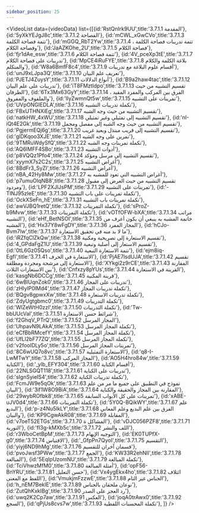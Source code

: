 ```yaml
---
sidebar_position: 25
---
```


<VideoList data={videoData} list={[{id:'RstQnIrk9UU',title:'3.7.1.1 المقدمة'},
{id:'5yXkYEJgJ8c',title:'3.7.1.2 الفصاحة'},
{id:'mCWL_xGwCVo',title:'3.7.1.3 تتمة فصاحة الكلمة'},
{id:'mGGQ_RbT2Yw',title:'3.7.1.4 تتمة تدريبات فصاحة الكلمة ، وفصاحة الكلام'},
{id:'JaAZKOhe_2U',title:'3.7.1.5 فصاحة الكلام'},
{id:'fjr1dAe_esw',title:'3.7.1.6 تتمة فصاحة الكلام'},
{id:'4V_pceXp3tE',title:'3.7.1.7 تدريبات على فصاحة الكلام'},
{id:'MpCE4iRuFYE',title:'3.7.1.8 بلاغة الكلمة والكلام والمتكلم'},
{id:'W8a6BmfF8c4',title:'3.7.1.9 أقسام علوم البلاغة مع تدريبات'},
{id:'unJ9xLJpa3Q',title:'3.7.1.10 تعريف علم البيان'},
{id:'PJETJ4ZuysY',title:'3.7.1.11 أنواع الدلالات'},
{id:'B9a2haw4tac',title:'3.7.1.12 تدريبات على علم البيان'},
{id:'iT8FMztldpo',title:'3.7.1.13 تقسيم التشبيه من حيث الطرفان'},
{id:'6Tx3Mx63GyY',title:'3.7.1.14 الفرق بين المركب والمفرد المقيد ، والملفوف والمفروق'},
{id:'lIyZwmnQt5w',title:'3.7.1.15 تمرينات على التشبيه'},
{id:'UVpONGIEDLA',title:'3.7.1.16 تكملة تدريبات التشبيه'},
{id:'FBxUTHNXiEg',title:'3.7.1.17 تقسيم التشبيه من حيث وجه الشبه'},
{id:'natkHW_4xWU',title:'3.7.1.18 تقسيم التشبيه إلى تمثيلي وغير تمثيلي'},
{id:'nI-iQt4E2Gk',title:'3.7.1.19 تقسيم التشبيه من حيث وجه الشبه إلى مفصل ومجمل'},
{id:'PgjermEQj6g',title:'3.7.1.20 تقسيم التشبيه إلى قريب مبتذل وبعيد غريب'},
{id:'glDKqoo3XJE',title:'3.7.1.21 تمرين على وجه الشبه'},
{id:'9TMRuWdySfQ',title:'3.7.1.22 تكملة تمرينات وجه الشبه'},
{id:'AQ6lMFF4SBo',title:'3.7.1.23 أدوات التشبيه'},
{id:'p8VQQz1Pfo4',title:'3.7.1.24 تقسيم التشبيه إلى مرسل ومؤكد'},
{id:'xyymX7s2C2s',title:'3.7.1.25 أغراض التشبيه'},
{id:'8BdFr3_SyZI',title:'3.7.1.26 أغراض التشبيه'},
{id:'nBA_42Hy8Mw',title:'3.7.1.27 أغراض التشبيه التي تعود للمشبه به'},
{id:'p7umuOIqNB8',title:'3.7.1.28 تقسيم التشبيه من حيث الغرض إلى مقبول ومردود'},
{id:'LPF2XJlJsPM',title:'3.7.1.29 تمرينات على التشبيه'},
{id:'-TINJ95zIeE',title:'3.7.1.30 تكملة تمرينات على باب التشبيه'},
{id:'OckXSeFn_hE',title:'3.7.1.31 تكملة تمرينات باب التشبيه'},
{id:'awVJBQ1retQ',title:'3.7.1.32 تكملة التمرينات'},
{id:'sProZ-b9Mvw',title:'3.7.1.33 تكملة التمرينات'},
{id:'vOTfOFW-bXA',title:'3.7.1.34 مراتب التشبيه'},
{id:'eHf_BetNSOI',title:'3.7.1.35 خاتمة المشبه به ينبغي أن يكون أعرف من المشبه'},
{id:'Hx37Y8wFgDY',title:'3.7.1.36 المجاز المفرد'},
{id:'hCJo-Bvm7lw',title:'3.7.1.37 ما لا بد منه في تحقيق الاستعارة'},
{id:'iRZfqClZkQw',title:'3.7.1.38 تقسيم الاستعارة  إلى تصريحية ومكنية'},
{id:'4_GPdaFgZ1U',title:'3.7.1.39 تقسيم الاستعار إلى أصلية وتبعية'},
{id:'0tL6Gz0SQso',title:'3.7.1.40 تتمة الاستعارة التبعية'},
{id:'ejm8iq-EgfI',title:'3.7.1.41 الاستعارة في الحرف'},
{id:'PjAE7lsdUJA',title:'3.7.1.42 تقسيم الاستعارة إلى مرشحة ومجردة ومطلقة'},
{id:'XYkgi2z9rCE',title:'3.7.1.43 المقارنة بين الاستعارات الثلاث'},
{id:'Cnfxzy8pYUs',title:'3.7.1.44 القرينة في الاستعارة'},
{id:'kasgNb6DCCg',title:'3.7.1.45 قرينة المكنية'},
{id:'6wBlUqnZok0',title:'3.7.1.46 تدريبات على المجاز'},
{id:'zHIylP0lMd4',title:'3.7.1.47 تكملة تدريبات المجاز'},
{id:'BQgv8gpwxXw',title:'3.7.1.48 تكملة تدريبات الاستعارة'},
{id:'ZdyUgtgbmc0',title:'3.7.1.49 تكملة التدريبات'},
{id:'WlZeWtH0zzI',title:'3.7.1.50 تكملة التدريبات'},
{id:'Tw-bbUUcVaI',title:'3.7.1.51 شرائط حسن الاستعارة'},
{id:'f2GhqV_PTrQ',title:'3.7.1.52 المجاز المرسل'},
{id:'UhpavN9LAkA',title:'3.7.1.53 تكملة المجاز المرسل'},
{id:'eCfBbRMcefY',title:'3.7.1.54 تكملة المجاز المرسل'},
{id:'UfLl2bF77ZQ',title:'3.7.1.55 تكملة المجاز المرسل'},
{id:'v2fooIDLy5o',title:'3.7.1.56 تمرينات المجاز المرسل'},
{id:'8C6wUQ7o8vc',title:'3.7.1.57 الاستعارة التمثيلية'},
{id:'q8-I-LwMTwY',title:'3.7.1.58 المجاز المركب'},
{id:'AO5H4hro84w',title:'3.7.1.59 الكناية'},
{id:'_ylb_EFY304',title:'3.7.1.60 أقسام الكناية'},
{id:'22NLSGQT118',title:'3.7.1.61 تدريبات على الكناية'},
{id:'sIgnSyieIS4',title:'3.7.1.62 تكملة تدريبات الكناية'},
{id:'FcmJW9e5qOk',title:'3.7.1.63 نموذج في التطبيق على جميع ما مر من علم البيان'},
{id:'3if1W8O9BiA',title:'3.7.1.64 المقارنة بين المجاز والحقيقة والكناية'},
{id:'29wybROfbk8',title:'3.7.1.65 تمرينات على كل الأبواب السابقة'},
{id:'xABE-uJV0d4',title:'3.7.1.66 تكملة التمرينات'},
{id:'5Y0Q-BQikWY',title:'3.7.1.67 علم البديع'},
{id:'p-z4Nu5lkLY',title:'3.7.1.68 الفرق بين علم البديع وعلم المعاني والبيان'},
{id:'KP9CgwAkR08',title:'3.7.1.69 المقابلة'},
{id:'v7oeT52ETGs',title:'3.7.1.70 المشاكل ة'},
{id:'vDJC056PZF8',title:'3.7.1.71 التورية'},
{id:'fI3g-kMXb5c',title:'3.7.1.72 اللف والنشر'},
{id:'r3WboCetBpM',title:'3.7.1.73 التوجيه الإيهام'},
{id:'EK0TUPfX-g0',title:'3.7.1.74 الاقتباس'},
{id:'_GfpPn7QyoI',title:'3.7.1.75 التقسيم'},
{id:'yiyj6ND9hMg',title:'3.7.1.76 قسمان آخران للتقسيم'},
{id:'pvoJwsf3PWw',title:'3.7.1.77 الجمع'},
{id:'KW33R2ehNlI',title:'3.7.1.78 المبالغة'},
{id:'5EqIpUzomNU',title:'3.7.1.79 تكملة المبالغة'},
{id:'TciVhwzMfM0',title:'3.7.1.80 أمثلة المبالغة'},
{id:'opF56-BnYRU',title:'3.7.1.81 حسن التعليل'},
{id:'Vx4ygEkx4ho',title:'3.7.1.82 ائتلاف اللفظ مع المعنى'},
{id:'VmukjmFzzwE',title:'3.7.1.88 الجناس غير التام'},
{id:'h_nEM7BeklE',title:'3.7.1.89 نوعان ملحقان بالجناس'},
{id:'ZutQhKxkIBg',title:'3.7.1.90 رد العجز على الصدر'},
{id:'uwq2K2Cp7aw',title:'3.7.1.91 العكس'},
{id:'joqA0trAwx0',title:'3.7.1.92 السجع'},
{id:'qPjUs8cvs7w',title:'3.7.1.93 تكملة المحسنات اللفظية'},
]}
/>
